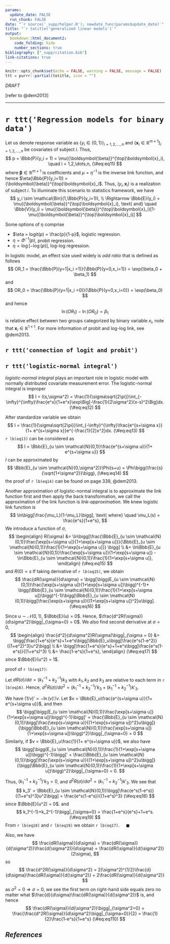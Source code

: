 ```yaml
---
params:
  update_date: FALSE
  run_chunk: FALSE
date: "`r source('_supp/helper.R'); newdate_func(params$update_date)`"
title: "`r totitle('generalized linear models')`"
output: 
  bookdown::html_document2:
    code_folding: hide
    number_sections: true
bibliography: ["_supp/citation.bib"]
link-citations: true
---
```


\newcommand{\bf}[1]{\boldsymbol{#1}}
\newcommand{\hat}[1]{\widehat{#1}}
\newcommand{\mm}[1]{\mathbb{#1}}
\newcommand{\bar}[1]{\overline{#1}}
\newcommand{\tp}[1]{{#1}^{\top}}

\def\E{\Bbb{E}}
\def\V{\Bbb{V}}
\def\P{\Bbb{P}}
\def\I{{\large\unicode{x1D7D9}}}
\def\indep{\perp\!\!\!\!\perp}
\newcommand{\overeq}[2]{\stackrel{#1}{#2}}
\def\epsilon{\varepsilon} 

```r
knitr::opts_chunk$set(echo = FALSE, warning = FALSE, message = FALSE)
ttt = purrr::partial(totitle, icon = "")
```

::: {.watermark}
*DRAFT*
:::

::: {.right .shad}
[refer to @dem2013]
:::
---

# `r ttt('Regression models for binary data')`

Let us denote response variable as $\{y_i \in \{0,1\}\}_{i=1,2,\dots,n}$ and $\{\bf{x}_i \in \mathbb{R}^{m\times 1}\}_{i=1,2,\dots,n}$ be covariates of subject $i$.  Thus, 
$$
p = \P(y_i = 1) = \mu(\tp{\bf{\beta}}\bf{x}_i), \quad i = 1,2,\dots,n,
(\#eq:eq11)
$$
where $\bf{\beta} \in \mathbb{R}^{m\times 1}$ is coefficients and $\mu = \eta^{-1}$ is the inverse link function, and hence $\eta(\P(y_i=1)) = \tp{\bf{\beta}}\bf{x}_i$. Thus, $(y_i,\bf{x}_i)$ is a realization of subject $i$. To illuminate this scenario to statistics framework, we have 
$$
y_i \sim \mathcal{Bin}(1,\P(y_i=1)), \\
\Rightarrow \E(y_i) = \mu(\tp{\bf{\beta}}\bf{x}_i), \text{ and} \quad
\V(y_i) = \mu(\tp{\bf{\beta}}\bf{x}_i)[1-\mu(\tp{\bf{\beta}}\bf{x}_i)]
$$

Some options of $\eta$ comprise

- $\eta = logit(p) = \frac{p}{1-p}$, logistic regression.
- $\eta = \Phi^{-1}(p)$, probit regression.
- $\eta = \log[-\log(p)]$, log-log regression. 

In logistic model, an effect size used widely is *odd ratio* that is defined as follows
$$
OR_1 = \frac{\P(y=1|x_i =1)}{\P(y=0,x_i=1)} = \exp(\beta_0 + \beta_1)
$$
and 
$$
OR_0 = \frac{\P(y=1|x_i =0)}{\P(y=0,x_i=0)} = \exp(\beta_0)
$$
and hence
$$
\ln(OR_1) - \ln(OR_0) = \beta_1
$$
is  relative effect between two groups categorized by binary variable $x_i$, note that $\bf{x}_i \in \mathbb{R}^{1\times 1}$. For more information of probit and log-log link, see @dem2013.

## `r ttt('connection of logit and probit')`




## `r ttt('logistic-normal integral')`

*logistic-normal integral* plays an important role in logistic model with normally distributed covariate measurement error.  The logistic-normal integral is improper 
$$
I = I(s,\sigma^2) = \frac{1}{\sigma\sqrt{2\pi}}\int_{-\infty}^{\infty}\frac{e^x}{1+e^x}\exp\Big[-\frac{1}{2\sigma^2}(x-s)^2\Big]dx.
(\#eq:eq12)
$$

After standardize variable we obtain
$$
I = \frac{1}{\sigma\sqrt{2\pi}}\int_{-\infty}^{\infty}\frac{e^{s+\sigma x}}{1+ e^{s+\sigma x}}e^{-\frac{1}{2}x^2}dx.
(\#eq:eq13)
$$
`r lb(eq13)` can be considered as 
$$
I = \E_{u \sim \mathcal{N}(0,1)}\frac{e^{s+\sigma u}}{1+ e^{s+\sigma u}}
$$
$I$ can be approximated by 
$$
\E_{u \sim \mathcal{N}(0,\sigma^2)}\Phi(s+u) = \Phi\bigg(\frac{s}{\sqrt{1+\sigma^2}}\bigg),
(\#eq:eq14)
$$
the proof of `r lb(eq14)` can be found on page 339, @dem2013. 

Another approximation of logistic-normal integral is to approximate the link function first and then apply the back transformation, we call the approximation of the link function is *link-approximation*. We knew logistic link function is 
$$
\ln\bigg[\frac{\mu_L}{1-\mu_L}\bigg], \text{ where} \quad \mu_L(s) = \frac{e^s}{1+e^s},
$$ 
We introduce a function of $\sigma$,
$$
\begin{align}
R(\sigma) &= \ln\bigg[\frac{\E_{u \sim \mathcal{N}(0,1)}\frac{\exp[s+\sigma u]}{1+\exp[s+\sigma u]}}{\E_{u \sim \mathcal{N}(0,1)}\frac{1}{1+\exp[s+\sigma u]}} \bigg] \\
&= \ln\E_{u \sim \mathcal{N}(0,1)}\frac{\exp[s+\sigma u]}{1+\exp[s+\sigma u]} - \ln\E_{u \sim \mathcal{N}(0,1)}\frac{1}{1+\exp[s+\sigma u]},
\end{align}
(\#eq:eq15)
$$
and $R(0) = s$
If taking derivative of `r lb(eq15)`, we obtain
$$
\frac{dR(\sigma)}{d\sigma} = \bigg[\bigg(E_{u \sim \mathcal{N}(0,1)}\frac{\exp[s+\sigma u]}{1+\exp[s+\sigma u]}\bigg)^{-1}+ \bigg(\E_{u \sim \mathcal{N}(0,1)}\frac{1}{1+\exp[s+\sigma u]}\bigg)^{-1}\bigg]\E_{u \sim \mathcal{N}(0,1)}\bigg[\frac{\exp(s+\sigma u)}{(1+\exp[s+\sigma u])^2}u\bigg].
(\#eq:eq16)
$$

Since $u \sim \mathcal{N}(0,1)$, $\E(u) = 0$. Hence, $\frac{d^2R(\sigma)}{d\sigma^2}\bigg|_{\sigma=0} = 0$. We also find second derivative at $\sigma=0$, 
$$
\begin{align}
\frac{d^2}{d\sigma^2}R(\sigma)\bigg|_{\sigma = 0} &= \bigg[\frac{1+e^s}{e^s}+1+e^s\bigg]\E_u\bigg[\frac{e^s(1-e^2)}{(1+e^2)^3}u^2\bigg] \\
&= \bigg[\frac{1+e^s}{e^s}+1+e^s\bigg]\frac{e^s(1-e^s)}{(1+e^s)^3} \\
&= \frac{1-e^s}{1+e^s},
\end{align}
(\#eq:eq17)
$$
since $\E(u^2) = 1$. 

:::: {.blackbox .brainstorm}
::: {.center}
proof of `r lb(eq17)`:
:::
Let $dR(\sigma)/d\sigma = (k_1^{-1}+k_2^{-1})k_3$ with $k_1, k_2$ and $k_3$ are relative to each term in `r lb(eq16)`. Hence, $d^2R(\sigma)/d\sigma^2 = (k_1^{-1}+k_2^{-1})'k_3 + (k_1^{-1}+k_2^{-1})k'_3$. 

We have $(1/v)' = -\ln(v)'/v$. Let $v = \E_u\frac{e^{s+\sigma u}}{1+ e^{s+\sigma u}}$, and then 
$$
\bigg[\bigg(E_{u \sim \mathcal{N}(0,1)}\frac{\exp[s+\sigma u]}{1+\exp[s+\sigma u]}\bigg)^{-1}\bigg]' = \frac{\E_{u \sim \mathcal{N}(0,1)}\bigg[\frac{\exp(s+\sigma u)}{(1+\exp[s+\sigma u])^2}u\bigg]}{\bigg(\E_{u \sim \mathcal{N}(0,1)}\frac{\exp[s+\sigma u]}{1+\exp[s+\sigma u]}\bigg)^2}\bigg|_{\sigma=0} = 0
$$
Similarly, if $v = \E_u\frac{1}{1+ e^{s+\sigma u}}$, we also have 
$$
\bigg[\bigg(E_{u \sim \mathcal{N}(0,1)}\frac{1}{1+\exp[s+\sigma u]}\bigg)^{-1}\bigg]' = \frac{\E_{u \sim \mathcal{N}(0,1)}\bigg[\frac{\exp(s+\sigma u)}{(1+\exp[s+\sigma u])^2}u\bigg]}{\bigg(\E_{u \sim \mathcal{N}(0,1)}\frac{1}{1+\exp[s+\sigma u]}\bigg)^2}\bigg|_{\sigma=0} = 0.
$$

Thus, $(k_1^{-1}+k_2^{-1})'k_3 = 0$, and $d^2R(\sigma)/d\sigma^2 = (k_1^{-1}+k_2^{-1})k'_3$. We see that 
$$
k_3' = \E_{u \sim \mathcal{N}(0,1)}\bigg[\frac{e^s(1-e^s)}{(1+e^s)^3}u^2\bigg] = \frac{e^s(1-e^s)}{(1+e^s)^3}
(\#eq:eq18)
$$
since $\E(u^2) = 0$. and
$$
k_1^{-1}+k_2^{-1}\bigg|_{\sigma=0} = \frac{1+e^s}{e^s}+1+e^s.
(\#eq:eq19)
$$
From `r lb(eq18)` and `r lb(eq19)` we obtain `r lb(eq17)`. $\quad \blacksquare$
::::

Also, we have 
$$
\frac{dR(\sigma)}{d\sigma} = \frac{dR(\sigma)}{d(\sigma^2)}\frac{d(\sigma^2)}{d\sigma} = \frac{dR(\sigma)}{d(\sigma^2)}(2\sigma),
$$
so
$$
\frac{d^2R(\sigma)}{d\sigma^2} = 2(\sigma^2)^{1/2}\frac{d}{d\sigma}\frac{dR(\sigma)}{d(\sigma^2)} + 2\frac{dR(\sigma)}{d(\sigma^2)}
$$
as $\sigma^2 =0 \Rightarrow \sigma = 0$, we see the first term on right-hand side equals zero no matter what $\frac{d}{d\sigma}\frac{dR(\sigma)}{d(\sigma^2)}$ is, and hence
$$
\frac{dR(\sigma)}{d(\sigma^2)}\bigg|_{\sigma^2=0} = \frac{\frac{d^2R(\sigma)}{d\sigma^2}\bigg|_{\sigma=0}}{2} = \frac{1}{2}\frac{1-e^s}{1+e^s}
(\#eq:eq110)
$$





















<!-- ----------------------------------------------------------------------------- -->

::: {.shad}
# _References_ {-}
:::

